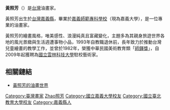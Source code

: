 '''黃照芳'''（{{bd|1938年|9月10日|2022年1月9日||catIdx=Huang黃}}）是[[台灣|台灣]]油畫家。

黃照芳出生於[[台灣|台灣]][[嘉義縣|嘉義縣]]，畢業於[[嘉義大學|嘉義師範專科學校]]（現為嘉義大學），是一位專業的油畫家。

黃照芳的繪畫風格，唯美感性、浪漫純真且富藏變化，主題多為其親身旅遊世界各地的風光景緻與生活週遭事物小品，1993年自教職退休前，長年致力於推動台灣兒童繪畫的教學工作，並曾於1982年，榮獲中華民國美術教育類「[[師鐸獎|師鐸獎]]」，自2009年起獲聘為[[國立雲林科技大學|國立雲林科技大學]]駐校藝術家。

== 相關鏈結 ==
*[https://web.archive.org/web/20151102222356/http://huang.cycu.org/ 黃照芳的油畫世界]

{{Taiwan-artist-stub}}

{{DEFAULTSORT:Huang黃照芳}}
[[Category:臺灣畫家|Category:臺灣畫家]]

[[Category:黃姓|Zhao照芳]]
[[Category:國立嘉義大學校友|Category:國立嘉義大學校友]]
[[Category:國立臺北教育大學校友|Category:國立臺北教育大學校友]]
[[Category:嘉義縣人|Category:嘉義縣人]]